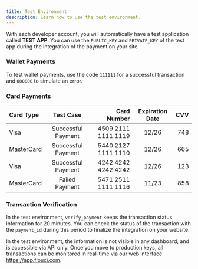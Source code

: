 ```yaml
---
title: Test Environment
description: Learn how to use the test environment.
---
```


With each developer account, you will automatically have a test application called **TEST APP**. You can use the `PUBLIC_KEY` and `PRIVATE_KEY` of the test app during the integration of the payment on your site.

### Wallet Payments

To test wallet payments, use the code `111111` for a successful transaction and `000000` to simulate an error.

### Card Payments

| Card Type   | Test Case          | Card Number     | Expiration Date | CVV |
| :---        |    :----:          |          ---:   | :---:           | ---:|
| Visa        | Successful Payment | 4509 2111 1111 1119| 12/26           | 748 |
| MasterCard  | Successful Payment | 5440 2127 1111 1110| 12/26           | 665 |
| Visa        | Successful Payment | 4242 4242 4242 4242| 12/26           | 123 |
| MasterCard  | Failed Payment     | 5471 2511 1111 1116| 11/23           | 858 |

### Transaction Verification

In the test environment, `verify_payment` keeps the transaction status information for 20 minutes. You can check the status of the transaction with the `payment_id` during this period to finalize the integration on your website.

In the test environment, the information is not visible in any dashboard, and is accessible via API only. Once you move to production keys, all transactions can be monitored in real-time via our web interface https://app.flouci.com. 